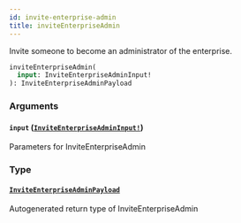 ```yaml
---
id: invite-enterprise-admin
title: inviteEnterpriseAdmin
---
```


Invite someone to become an administrator of the enterprise.

```graphql
inviteEnterpriseAdmin(
  input: InviteEnterpriseAdminInput!
): InviteEnterpriseAdminPayload

```

### Arguments

#### `input` ([`InviteEnterpriseAdminInput!`](/docs/api/inputs/invite-enterprise-admin-input))

Parameters for InviteEnterpriseAdmin

### Type

#### [`InviteEnterpriseAdminPayload`](/docs/api/objects/invite-enterprise-admin-payload)

Autogenerated return type of InviteEnterpriseAdmin

